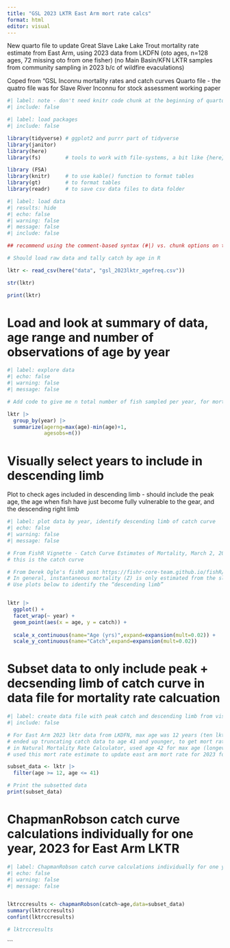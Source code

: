 ```yaml
---
title: "GSL 2023 LKTR East Arm mort rate calcs"
format: html
editor: visual
---
```


New quarto file to update Great Slave Lake Lake Trout mortality rate estimate from East Arm, using 2023 data from LKDFN (oto ages, n=128 ages, 72 missing oto from one fisher) (no Main Basin/KFN LKTR samples from community sampling in 2023 b/c of wildfire evaculations)

Coped from "GSL Inconnu mortality rates and catch curves Quarto file - the quatro file was for Slave River Inconnu for stock assessment working paper

```r
#| label: note - don't need knitr code chunk at the beginning of quarto file to be able to render 
#| include: false
```

```r
#| label: load packages
#| include: false

library(tidyverse) # ggplot2 and purrr part of tidyverse
library(janitor)
library(here)
library(fs)        # tools to work with file-systems, a bit like {here}

library (FSA)
library(knitr)     # to use kable() function to format tables
library(gt)        # to format tables
library(readr)     # to save csv data files to data folder 
```

```r
#| label: load data
#| results: hide
#| echo: false
#| warning: false
#| message: false
#| include: false

## recommend using the comment-based syntax (#|) vs. chunk options on the first line (e.g. {r, load packages, include=FALSE}) to make documents more portable and consistent across execution engines https://quarto.org/docs/tools/rstudio.html

# Should load raw data and tally catch by age in R

lktr <- read_csv(here("data", "gsl_2023lktr_agefreq.csv"))

str(lktr)

print(lktr)
```

# Load and look at summary of data, age range and number of observations of age by year

```r
#| label: explore data 
#| echo: false
#| warning: false
#| message: false

# Add code to give me n total number of fish sampled per year, for mort rate table

lktr |>  
  group_by(year) |>
  summarize(agerng=max(age)-min(age)+1,
            agesobs=n()) 
```

# Visually select years to include in descending limb

Plot to check ages included in descending limb - should include the peak age, the age when fish have just become fully vulnerable to the gear, and the descending right limb

```r
#| label: plot data by year, identify descending limb of catch curve 
#| echo: false
#| warning: false
#| message: false

# From FishR Vignette - Catch Curve Estimates of Mortality, March 2, 2013, plot scatterplot of age vs log(10)Catch (or catch?)
# this is the catch curve

# From Derek Ogle's fishR post https://fishr-core-team.github.io/fishR/blog/posts/2023-4-24_Multiple_CatchCurves/
# In general, instantaneous mortality (Z) is only estimated from the slope of the “descending limb” of the catch curve
# Use plots below to identify the “descending limb”


lktr |>   
  ggplot() +
  facet_wrap(~ year) +
  geom_point(aes(x = age, y = catch)) +
  
  scale_x_continuous(name="Age (yrs)",expand=expansion(mult=0.02)) +
  scale_y_continuous(name="Catch",expand=expansion(mult=0.02))

```

# Subset data to only include peak + decsending limb of catch curve in data file for mortality rate calcuation

```r
#| label: create data file with peak catch and descending limb from visually inspecting catch curve 
#| include: false

# For East Arm 2023 lktr data from LKDFN, max age was 12 years (ten lktr)
# ended up truncating catch data to age 41 and younger, to get mort rate more in line with recent years
# in Natural Mortality Rate Calculator, used age 42 for max age (longevity) for East Arm, and M median ~ 0.16, M mean ~ 0.24
# used this mort rate estimate to update east arm mort rate for 2023 for GSLAC May 2024

subset_data <- lktr |>   
  filter(age >= 12, age <= 41)

# Print the subsetted data
print(subset_data)

```

# ChapmanRobson catch curve calculations individually for one year, 2023 for East Arm LKTR

```r
#| label: ChapmanRobson catch curve calculations individually for one year, 2023 for East Arm LKTR
#| echo: false
#| warning: false
#| message: false


lktrccresults <- chapmanRobson(catch~age,data=subset_data) 
summary(lktrccresults)
confint(lktrccresults)

# lktrccresults
```

\`\`\`
